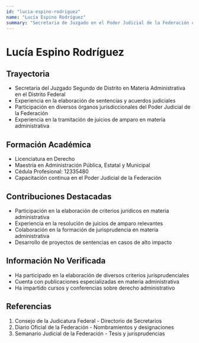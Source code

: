 ```yaml
---
id: "lucia-espino-rodriguez"
name: "Lucía Espino Rodríguez"
summary: "Secretaria de Juzgado en el Poder Judicial de la Federación con experiencia en materia administrativa"
---
```


# Lucía Espino Rodríguez

## Trayectoria

- Secretaria del Juzgado Segundo de Distrito en Materia Administrativa en el Distrito Federal
- Experiencia en la elaboración de sentencias y acuerdos judiciales
- Participación en diversos órganos jurisdiccionales del Poder Judicial de la Federación
- Experiencia en la tramitación de juicios de amparo en materia administrativa

## Formación Académica

- Licenciatura en Derecho
- Maestría en Administración Pública, Estatal y Municipal
- Cédula Profesional: 12335480
- Capacitación continua en el Poder Judicial de la Federación

## Contribuciones Destacadas

- Participación en la elaboración de criterios jurídicos en materia administrativa
- Experiencia en la resolución de juicios de amparo relevantes
- Colaboración en la formación de jurisprudencia en materia administrativa
- Desarrollo de proyectos de sentencias en casos de alto impacto

## Información No Verificada

- Ha participado en la elaboración de diversos criterios jurisprudenciales
- Cuenta con publicaciones especializadas en materia administrativa
- Ha impartido cursos y conferencias sobre derecho administrativo

## Referencias

1. Consejo de la Judicatura Federal - Directorio de Secretarios
2. Diario Oficial de la Federación - Nombramientos y designaciones
3. Semanario Judicial de la Federación - Tesis y jurisprudencias
